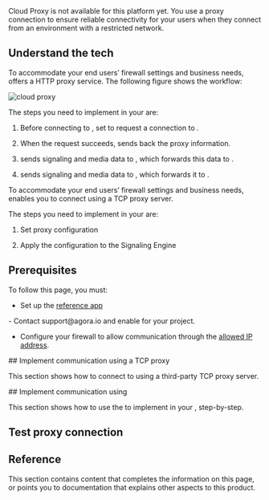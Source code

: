 

<PlatformWrapper notAllowed="web">
Cloud Proxy is not available for this platform yet.
</PlatformWrapper>

<PlatformWrapper platform = 'web'>
You use a proxy connection to ensure reliable connectivity for your users when they connect from an environment with a restricted network.

## Understand the tech

<PlatformWrapper platform="web">
To accommodate your end users’ firewall settings and business needs, <Vg k="CP"/> offers a HTTP proxy service. The following figure shows the <Vg k="CP"/> workflow:

![cloud proxy](/images/signaling/cloud-proxy.svg)

The steps you need to implement in your <Vpl k="CLIENT" /> are:

1.  Before connecting to <Vg k="AGORA_BACKEND" />, set <Vpd k="SDK" /> to request a connection to <Vg k="CP"/>.

2.  When the request succeeds, <Vg k="CP"/> sends back the proxy information.

3.  <Vpd k="SDK" /> sends signaling and media data to <Vg k="CP"/>, which forwards this data to <Vg k="AGORA_BACKEND" />.

4.  <Vg k="AGORA_BACKEND" /> sends signaling and media data to <Vg k="CP"/>, which forwards it to <Vpd k="SDK" />.

</PlatformWrapper>
<PlatformWrapper notAllowed="web">
To accommodate your end users’ firewall settings and business needs, <Vpd k="SDK" /> enables you to connect using a TCP proxy server.

The steps you need to implement in your <Vpl k="CLIENT" /> are:

1. Set proxy configuration

2. Apply the configuration to the Signaling Engine

</PlatformWrapper>

## Prerequisites

To follow this page, you must:

- Set up the [<Vg k="MESS_SDK"/> reference app](/en/signaling/get-started/sdk-quickstart#project-setup)

<PlatformWrapper platform="web">
- Contact support@agora.io and enable <Vg k="CP"/> for your project.

- Configure your firewall to allow communication through the <Vg k="CP"/> [allowed IP address](../reference/cloud-proxy-allowed-ips).
</PlatformWrapper>
    
<PlatformWrapper notAllowed="web">
## Implement communication using a TCP proxy

This section shows how to connect to <Vg k="SIG" /> using a third-party TCP proxy server.

</PlatformWrapper>

<PlatformWrapper platform="web">
## Implement communication using <Vg k="CP"/>

This section shows how to use the <Vpd k="SDK" /> to implement <Vg k="CP"/> in your <Vpl k="CLIENT" />, step-by-step.
</PlatformWrapper>

<ProjectImplement/>

## Test proxy connection

<ProjectTest/>

## Reference

This section contains content that completes the information on this page, or points you to documentation that explains other aspects to this
product.

<Reference/>
</PlatformWrapper>